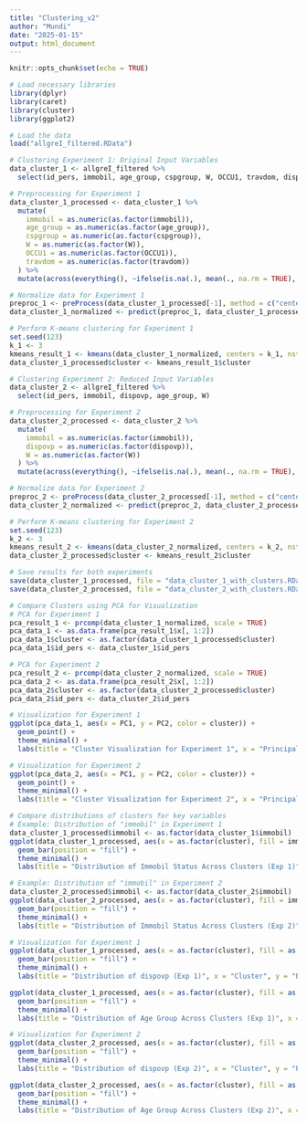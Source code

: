 ---
title: "Clustering_v2"
author: "Mundi"
date: "2025-01-15"
output: html_document
---

```{r setup, include=FALSE}
knitr::opts_chunk$set(echo = TRUE)
```

```{r}
# Load necessary libraries
library(dplyr)
library(caret)
library(cluster)
library(ggplot2)
```

```{r}
# Load the data
load("allgreI_filtered.RData")

# Clustering Experiment 1: Original Input Variables
data_cluster_1 <- allgreI_filtered %>% 
  select(id_pers, immobil, age_group, cspgroup, W, OCCU1, travdom, dispovp)
```

```{r}
# Preprocessing for Experiment 1
data_cluster_1_processed <- data_cluster_1 %>% 
  mutate(
    immobil = as.numeric(as.factor(immobil)),
    age_group = as.numeric(as.factor(age_group)),
    cspgroup = as.numeric(as.factor(cspgroup)),
    W = as.numeric(as.factor(W)),
    OCCU1 = as.numeric(as.factor(OCCU1)),
    travdom = as.numeric(as.factor(travdom))
  ) %>% 
  mutate(across(everything(), ~ifelse(is.na(.), mean(., na.rm = TRUE), .)))
```

```{r}
# Normalize data for Experiment 1
preproc_1 <- preProcess(data_cluster_1_processed[-1], method = c("center", "scale"))
data_cluster_1_normalized <- predict(preproc_1, data_cluster_1_processed[-1])

# Perform K-means clustering for Experiment 1
set.seed(123)
k_1 <- 3
kmeans_result_1 <- kmeans(data_cluster_1_normalized, centers = k_1, nstart = 25)
data_cluster_1_processed$cluster <- kmeans_result_1$cluster
```

```{r}
# Clustering Experiment 2: Reduced Input Variables
data_cluster_2 <- allgreI_filtered %>% 
  select(id_pers, immobil, dispovp, age_group, W)
```

```{r}
# Preprocessing for Experiment 2
data_cluster_2_processed <- data_cluster_2 %>% 
  mutate(
    immobil = as.numeric(as.factor(immobil)),
    dispovp = as.numeric(as.factor(dispovp)),
    W = as.numeric(as.factor(W))
  ) %>% 
  mutate(across(everything(), ~ifelse(is.na(.), mean(., na.rm = TRUE), .)))
```

```{r}
# Normalize data for Experiment 2
preproc_2 <- preProcess(data_cluster_2_processed[-1], method = c("center", "scale"))
data_cluster_2_normalized <- predict(preproc_2, data_cluster_2_processed[-1])

# Perform K-means clustering for Experiment 2
set.seed(123)
k_2 <- 3
kmeans_result_2 <- kmeans(data_cluster_2_normalized, centers = k_2, nstart = 25)
data_cluster_2_processed$cluster <- kmeans_result_2$cluster
```

```{r}
# Save results for both experiments
save(data_cluster_1_processed, file = "data_cluster_1_with_clusters.RData")
save(data_cluster_2_processed, file = "data_cluster_2_with_clusters.RData")
```

```{r}
# Compare Clusters using PCA for Visualization
# PCA for Experiment 1
pca_result_1 <- prcomp(data_cluster_1_normalized, scale = TRUE)
pca_data_1 <- as.data.frame(pca_result_1$x[, 1:2])
pca_data_1$cluster <- as.factor(data_cluster_1_processed$cluster)
pca_data_1$id_pers <- data_cluster_1$id_pers
```

```{r}
# PCA for Experiment 2
pca_result_2 <- prcomp(data_cluster_2_normalized, scale = TRUE)
pca_data_2 <- as.data.frame(pca_result_2$x[, 1:2])
pca_data_2$cluster <- as.factor(data_cluster_2_processed$cluster)
pca_data_2$id_pers <- data_cluster_2$id_pers
```

```{r}
# Visualization for Experiment 1
ggplot(pca_data_1, aes(x = PC1, y = PC2, color = cluster)) +
  geom_point() +
  theme_minimal() +
  labs(title = "Cluster Visualization for Experiment 1", x = "Principal Component 1", y = "Principal Component 2")
```

```{r}
# Visualization for Experiment 2
ggplot(pca_data_2, aes(x = PC1, y = PC2, color = cluster)) +
  geom_point() +
  theme_minimal() +
  labs(title = "Cluster Visualization for Experiment 2", x = "Principal Component 1", y = "Principal Component 2")
```

```{r}
# Compare distributions of clusters for key variables
# Example: Distribution of "immobil" in Experiment 1
data_cluster_1_processed$immobil <- as.factor(data_cluster_1$immobil)
ggplot(data_cluster_1_processed, aes(x = as.factor(cluster), fill = immobil)) +
  geom_bar(position = "fill") +
  theme_minimal() +
  labs(title = "Distribution of Immobil Status Across Clusters (Exp 1)", x = "Cluster", y = "Proportion", fill = "Immobil Status")
```

```{r}
# Example: Distribution of "immobil" in Experiment 2
data_cluster_2_processed$immobil <- as.factor(data_cluster_2$immobil)
ggplot(data_cluster_2_processed, aes(x = as.factor(cluster), fill = immobil)) +
  geom_bar(position = "fill") +
  theme_minimal() +
  labs(title = "Distribution of Immobil Status Across Clusters (Exp 2)", x = "Cluster", y = "Proportion", fill = "Immobil Status")
```

```{r}
# Visualization for Experiment 1
ggplot(data_cluster_1_processed, aes(x = as.factor(cluster), fill = as.factor(dispovp))) +
  geom_bar(position = "fill") +
  theme_minimal() +
  labs(title = "Distribution of dispovp (Exp 1)", x = "Cluster", y = "Proportion", fill = "dispovp")

ggplot(data_cluster_1_processed, aes(x = as.factor(cluster), fill = as.factor(age_group))) +
  geom_bar(position = "fill") +
  theme_minimal() +
  labs(title = "Distribution of Age Group Across Clusters (Exp 1)", x = "Cluster", y = "Proportion", fill = "Age Group")
```

```{r}
# Visualization for Experiment 2
ggplot(data_cluster_2_processed, aes(x = as.factor(cluster), fill = as.factor(dispovp))) +
  geom_bar(position = "fill") +
  theme_minimal() +
  labs(title = "Distribution of dispovp (Exp 2)", x = "Cluster", y = "Proportion", fill = "dispovp")

ggplot(data_cluster_2_processed, aes(x = as.factor(cluster), fill = as.factor(age_group))) +
  geom_bar(position = "fill") +
  theme_minimal() +
  labs(title = "Distribution of Age Group Across Clusters (Exp 2)", x = "Cluster", y = "Proportion", fill = "Age Group")
```


